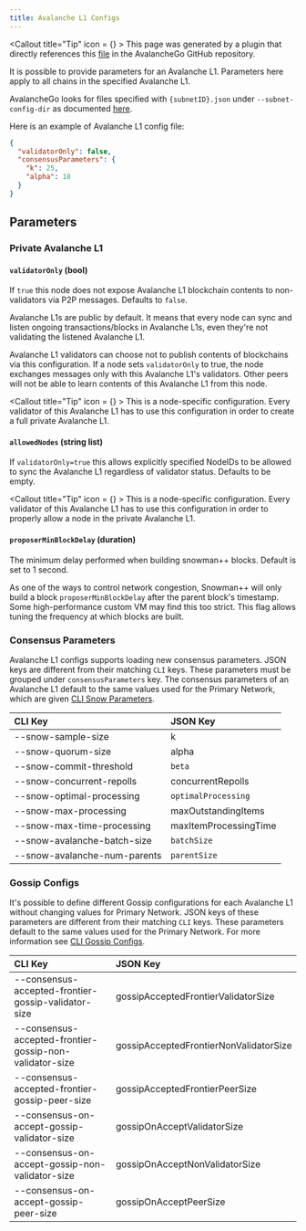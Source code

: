 ```yaml
---
title: Avalanche L1 Configs
---
```


<Callout title="Tip" icon = {<BadgeCheck className="size-5 text-card" fill="green" />} >
This page was generated by a plugin that directly references this [file](https://github.com/ava-labs/avalanchego/tree/master/subnets/config.md) in the AvalancheGo GitHub repository.
</Callout>


It is possible to provide parameters for an Avalanche L1. Parameters here apply to all
chains in the specified Avalanche L1.

AvalancheGo looks for files specified with `{subnetID}.json` under
`--subnet-config-dir` as documented
[here](/nodes/configure/configs-flags#avalanche-l1-configs).

Here is an example of Avalanche L1 config file:

```json
{
  "validatorOnly": false,
  "consensusParameters": {
    "k": 25,
    "alpha": 18
  }
}
```

## Parameters

### Private Avalanche L1

#### `validatorOnly` (bool)

If `true` this node does not expose Avalanche L1 blockchain contents to non-validators
via P2P messages. Defaults to `false`.

Avalanche L1s are public by default. It means that every node can sync and
listen ongoing transactions/blocks in Avalanche L1s, even they're not validating the
listened Avalanche L1.

Avalanche L1 validators can choose not to publish contents of blockchains via this
configuration. If a node sets `validatorOnly` to true, the node exchanges
messages only with this Avalanche L1's validators. Other peers will not be able to
learn contents of this Avalanche L1 from this node.

<Callout title="Tip" icon = {<BadgeCheck className="size-5 text-card" fill="green" />} >
This is a node-specific configuration. Every validator of this Avalanche L1 has to use
this configuration in order to create a full private Avalanche L1.
</Callout>

#### `allowedNodes` (string list)

If `validatorOnly=true` this allows explicitly specified NodeIDs to be allowed
to sync the Avalanche L1 regardless of validator status. Defaults to be empty.

<Callout title="Tip" icon = {<BadgeCheck className="size-5 text-card" fill="green" />} >
This is a node-specific configuration. Every validator of this Avalanche L1 has to use
this configuration in order to properly allow a node in the private Avalanche L1.
</Callout>

#### `proposerMinBlockDelay` (duration)

The minimum delay performed when building snowman++ blocks. Default is set to 1 second.

As one of the ways to control network congestion, Snowman++ will only build a
block `proposerMinBlockDelay` after the parent block's timestamp. Some
high-performance custom VM may find this too strict. This flag allows tuning the
frequency at which blocks are built.

### Consensus Parameters

Avalanche L1 configs supports loading new consensus parameters. JSON keys are
different from their matching `CLI` keys. These parameters must be grouped under
`consensusParameters` key. The consensus parameters of an Avalanche L1 default to the
same values used for the Primary Network, which are given [CLI Snow Parameters](/nodes/configure/configs-flags#snow-parameters).

| CLI Key                          | JSON Key              |
| :------------------------------- | :-------------------- |
| --snow-sample-size               | k                     |
| --snow-quorum-size               | alpha                 |
| --snow-commit-threshold          | `beta`                |
| --snow-concurrent-repolls        | concurrentRepolls     |
| --snow-optimal-processing        | `optimalProcessing`   |
| --snow-max-processing            | maxOutstandingItems   |
| --snow-max-time-processing       | maxItemProcessingTime |
| --snow-avalanche-batch-size      | `batchSize`           |
| --snow-avalanche-num-parents     | `parentSize`          |

### Gossip Configs

It's possible to define different Gossip configurations for each Avalanche L1 without
changing values for Primary Network. JSON keys of these
parameters are different from their matching `CLI` keys. These parameters
default to the same values used for the Primary Network. For more information
see [CLI Gossip Configs](/nodes/configure/configs-flags#gossiping).

| CLI Key                                                 | JSON Key                               |
| :------------------------------------------------------ | :------------------------------------- |
| --consensus-accepted-frontier-gossip-validator-size     | gossipAcceptedFrontierValidatorSize    |
| --consensus-accepted-frontier-gossip-non-validator-size | gossipAcceptedFrontierNonValidatorSize |
| --consensus-accepted-frontier-gossip-peer-size          | gossipAcceptedFrontierPeerSize         |
| --consensus-on-accept-gossip-validator-size             | gossipOnAcceptValidatorSize            |
| --consensus-on-accept-gossip-non-validator-size         | gossipOnAcceptNonValidatorSize         |
| --consensus-on-accept-gossip-peer-size                  | gossipOnAcceptPeerSize                 |
